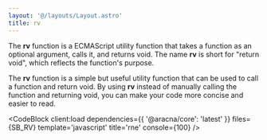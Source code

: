 ```yaml
---
layout: '@/layouts/Layout.astro'
title: rv
---
```



The **rv** function is a ECMAScript utility function that takes a function as an optional argument, calls it, and returns void. The name **rv** is short for "return void", which reflects the function's purpose.

The **rv** function is a simple but useful utility function that can be used to call a function and return void. By using **rv** instead of manually calling the function and returning void, you can make your code more concise and easier to read.

<CodeBlock
  client:load
  dependencies={{ '@aracna/core': 'latest' }}
  files={SB_RV}
  template='javascript'
  title='rne'
  console={100}
/>
